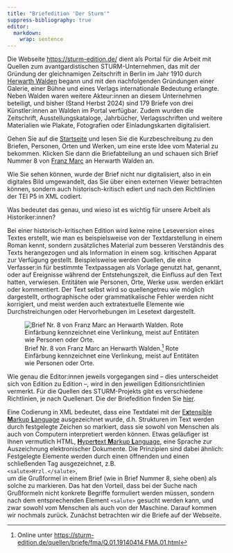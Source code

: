 ```yaml
---
title: "Briefedition 'Der Sturm'"
suppress-bibliography: true
editor: 
  markdown: 
    wrap: sentence
---
```


Die Webseite [https://sturm-edition.de/](https://sturm-edition.de/) dient als Portal für die Arbeit mit Quellen zum avantgardistischen STURM-Unternehmen, das mit der Gründung der gleichnamigen Zeitschrift in Berlin im Jahr 1910 durch [Herwarth Walden](https://de.wikipedia.org/wiki/Herwarth_Walden) begann und mit den nachfolgenden Gründungen einer Galerie, einer Bühne und eines Verlags internationale Bedeutung erlangte. 
Neben Walden waren weitere Akteur:innen an diesem Unternehmen beteiligt, und bisher (Stand Herbst 2024) sind 179 Briefe von drei Künstler:innen an Walden im Portal verfügbar.
Zudem wurden die Zeitschrift, Ausstellungskataloge, Jahrbücher, Verlagsschriften und weitere Materialien wie Plakate, Fotografien oder Einladungskarten digitalisiert.

Gehen Sie auf die [Startseite](https://sturm-edition.de/) und lesen Sie die Kurzbeschreibung zu den Briefen, Personen, Orten und Werken, um eine erste Idee vom Material zu bekommen. 
Klicken Sie dann die Briefabteilung an und schauen sich Brief Nummer 8 von [Franz Marc](https://de.wikipedia.org/wiki/Franz_Marc) an Herwarth Walden an.

Wie Sie sehen können, wurde der Brief nicht nur digitalisiert, also in ein digitales Bild umgewandelt, das Sie über einen externen Viewer betrachten können, sondern auch historisch-kritisch ediert und nach den Richtlinien der TEI P5 in XML codiert.

Was bedeutet das genau, und wieso ist es wichtig für unsere Arbeit als Historiker:innen?

Bei einer historisch-kritischen Edition wird keine reine Leseversion eines Textes erstellt, wie man es beispielsweise von der Textdarstellung in einem Roman kennt, sondern zusätzliches Material zum besseren Verständnis des Texts herangezogen und als Information in einem sog. kritischen Apparat zur Verfügung gestellt.
Beispielsweise werden Quellen, die ein:e Verfasser:in für bestimmte Textpassagen als Vorlage genutzt hat, genannt, oder auf Ereignisse während der Entstehungszeit, die Einfluss auf den Text hatten, verwiesen.
Entitäten wie Personen, Orte, Werke usw. werden erklärt oder kommentiert.
Der Text selbst wird so quellengetreu wie möglich dargestellt, orthographische oder grammatikalische Fehler werden nicht korrigiert, und meist werden auch extratextuelle Elemente wie Durchstreichungen oder Hervorhebungen im Lesetext dargestellt. 

![Brief Nr. 8 von Franz Marc an Herwarth Walden.^[Online unter [https://sturm-edition.de/quellen/briefe/fma/Q.01.19140414.FMA.01.html](https://sturm-edition.de/quellen/briefe/fma/Q.01.19140414.FMA.01.html)] Rote Einfärbung kennzeichnet eine Verlinkung, meist auf Entitäten wie Personen oder Orte.](images/letter_8_Franz_Marc.png){fig-align="left"}


Wie genau die Editor:innen jeweils vorgegangen sind -- dies unterscheidet sich von Edition zu Edition --, wird in den jeweiligen Editionsrichtlinien vermerkt.
Für die Quellen des STURM-Projekts gibt es verschiedene Richtlinien, je nach Quellenart.
Die der Briefedition finden Sie [hier](https://sturm-edition.de/edition/briefe.html).

Eine Codierung in XML bedeutet, dass eine Textdatei mit der [E**x**tensible **M**arkup **L**anguage](https://de.wikipedia.org/wiki/Extensible_Markup_Language) ausgezeichnet wurde, d.h. Strukturen im Text werden durch festgelegte Zeichen so markiert, dass sie sowohl von Menschen als auch von Computern interpretiert werden können.
Etwas geläufiger ist Ihnen vermutlich HTML, [**H**yper**t**ext **M**arkup **L**anguage](https://de.wikipedia.org/wiki/Hypertext_Markup_Language), eine Sprache zur Auszeichnung elektronischer Dokumente. 
Die Prinzipien  sind dabei ähnlich: 
Festgelegte Elemente werden durch einen öffnenden und einen schließenden Tag ausgezeichnet, z.B.\
`<salute>Hrzl.</salute>`,\
um die Grußformel in einem Brief (wie in Brief Nummer 8, siehe oben) als solche zu markieren.
Das hat den Vorteil, dass bei der Suche nach Grußformeln nicht  konkrete Begriffe formuliert werden müssen, sondern nach dem entsprechenden Element `<salute>` gesucht werden kann, und zwar sowohl vom Menschen als auch von der Maschine.
Darauf kommen wir nochmals zurück.
Zunächst betrachten wir die Briefe auf der Webseite.



